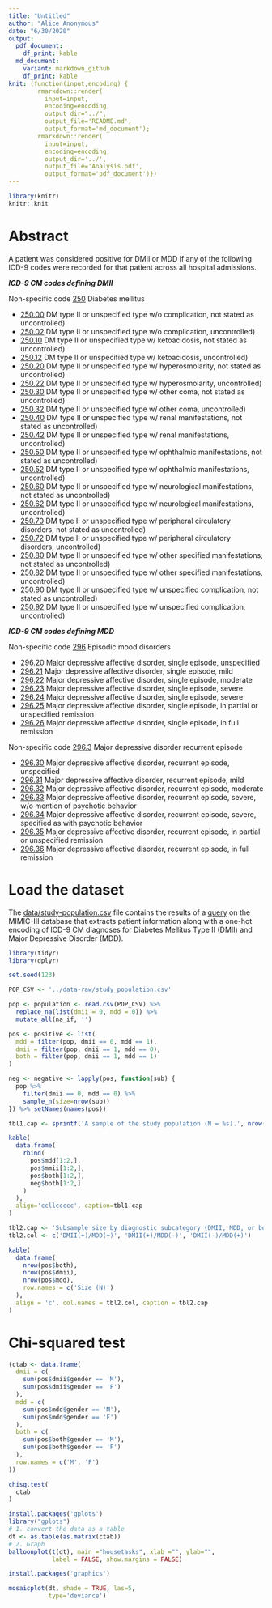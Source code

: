 ```yaml
---
title: "Untitled"
author: "Alice Anonymous"
date: "6/30/2020"
output:
  pdf_document:
    df_print: kable
  md_document:
    variant: markdown_github
    df_print: kable
knit: (function(input,encoding) {
        rmarkdown::render(
          input=input, 
          encoding=encoding, 
          output_dir="../",
          output_file='README.md',
          output_format='md_document');
        rmarkdown::render(
          input=input, 
          encoding=encoding,
          output_dir='../',
          output_file='Analysis.pdf', 
          output_format='pdf_document')})
---
```


```r
library(knitr)
knitr::knit
```

# Abstract


A patient was considered positive for DMII or MDD if any of the following ICD-9 codes were recorded for that patient across all hospital admissions.

**_ICD-9 CM codes defining DMII_**

Non-specific code [250](http://www.icd9data.com/2014/Volume1/240-279/249-259/250/default.htm) Diabetes mellitus

- [250.00](http://www.icd9data.com/2014/Volume1/240-279/249-259/250/250.00.htm) DM type II or unspecified type w/o complication, not stated as uncontrolled)
- [250.02](http://www.icd9data.com/2014/Volume1/240-279/249-259/250/250.02.htm) DM type II or unspecified type w/o complication, uncontrolled)
- [250.10](http://www.icd9data.com/2014/Volume1/240-279/249-259/250/250.10.htm) DM type II or unspecified type w/ ketoacidosis, not stated as uncontrolled)
- [250.12](http://www.icd9data.com/2014/Volume1/240-279/249-259/250/250.12.htm) DM type II or unspecified type w/ ketoacidosis, uncontrolled)
- [250.20](http://www.icd9data.com/2014/Volume1/240-279/249-259/250/250.20.htm) DM type II or unspecified type w/ hyperosmolarity, not stated as uncontrolled)
- [250.22](http://www.icd9data.com/2014/Volume1/240-279/249-259/250/250.22.htm) DM type II or unspecified type w/ hyperosmolarity, uncontrolled)
- [250.30](http://www.icd9data.com/2014/Volume1/240-279/249-259/250/250.30.htm) DM type II or unspecified type w/ other coma, not stated as uncontrolled)
- [250.32](http://www.icd9data.com/2014/Volume1/240-279/249-259/250/250.32.htm) DM type II or unspecified type w/ other coma, uncontrolled)
- [250.40](http://www.icd9data.com/2014/Volume1/240-279/249-259/250/250.40.htm) DM type II or unspecified type w/ renal manifestations, not stated as uncontrolled)
- [250.42](http://www.icd9data.com/2014/Volume1/240-279/249-259/250/250.42.htm) DM type II or unspecified type w/ renal manifestations, uncontrolled)
- [250.50](http://www.icd9data.com/2014/Volume1/240-279/249-259/250/250.50.htm) DM type II or unspecified type w/ ophthalmic manifestations, not stated as uncontrolled)
- [250.52](http://www.icd9data.com/2014/Volume1/240-279/249-259/250/250.52.htm) DM type II or unspecified type w/ ophthalmic manifestations, uncontrolled)
- [250.60](http://www.icd9data.com/2014/Volume1/240-279/249-259/250/250.60.htm) DM type II or unspecified type w/ neurological manifestations, not stated as uncontrolled)
- [250.62](http://www.icd9data.com/2014/Volume1/240-279/249-259/250/250.62.htm) DM type II or unspecified type w/ neurological manifestations, uncontrolled)
- [250.70](http://www.icd9data.com/2014/Volume1/240-279/249-259/250/250.70.htm) DM type II or unspecified type w/ peripheral circulatory disorders, not stated as uncontrolled)
- [250.72](http://www.icd9data.com/2014/Volume1/240-279/249-259/250/250.72.htm) DM type II or unspecified type w/ peripheral circulatory disorders, uncontrolled)
- [250.80](http://www.icd9data.com/2014/Volume1/240-279/249-259/250/250.80.htm) DM type II or unspecified type w/ other specified manifestations, not stated as uncontrolled)
- [250.82](http://www.icd9data.com/2014/Volume1/240-279/249-259/250/250.82.htm) DM type II or unspecified type w/ other specified manifestations, uncontrolled)
- [250.90](http://www.icd9data.com/2014/Volume1/240-279/249-259/250/250.90.htm) DM type II or unspecified type w/ unspecified complication, not stated as uncontrolled)
- [250.92](http://www.icd9data.com/2014/Volume1/240-279/249-259/250/250.92.htm) DM type II or unspecified type w/ unspecified complication, uncontrolled)

**_ICD-9 CM codes defining MDD_**

Non-specific code [296](http://www.icd9data.com/2014/Volume1/290-319/295-299/296/default.htm) Episodic mood disorders

  - [296.20](http://www.icd9data.com/2014/Volume1/290-319/295-299/296/296.20.htm) Major depressive affective disorder, single episode, unspecified
  - [296.21](http://www.icd9data.com/2014/Volume1/290-319/295-299/296/296.21.htm) Major depressive affective disorder, single episode, mild
  - [296.22](http://www.icd9data.com/2014/Volume1/290-319/295-299/296/296.22.htm) Major depressive affective disorder, single episode, moderate
  - [296.23](http://www.icd9data.com/2014/Volume1/290-319/295-299/296/296.23.htm) Major depressive affective disorder, single episode, severe
  - [296.24](http://www.icd9data.com/2014/Volume1/290-319/295-299/296/296.24.htm) Major depressive affective disorder, single episode, severe
  - [296.25](http://www.icd9data.com/2014/Volume1/290-319/295-299/296/296.25.htm) Major depressive affective disorder, single episode, in partial or unspecified remission
  - [296.26](http://www.icd9data.com/2014/Volume1/290-319/295-299/296/296.26.htm) Major depressive affective disorder, single episode, in full remission      

Non-specific code [296.3](http://www.icd9data.com/2014/Volume1/290-319/295-299/296/296.3.htm) Major depressive disorder recurrent episode

  - [296.30](http://www.icd9data.com/2014/Volume1/290-319/295-299/296/296.30.htm) Major depressive affective disorder, recurrent episode, unspecified
  - [296.31](http://www.icd9data.com/2014/Volume1/290-319/295-299/296/296.31.htm) Major depressive affective disorder, recurrent episode, mild
  - [296.32](http://www.icd9data.com/2014/Volume1/290-319/295-299/296/296.32.htm) Major depressive affective disorder, recurrent episode, moderate
  - [296.33](http://www.icd9data.com/2014/Volume1/290-319/295-299/296/296.33.htm) Major depressive affective disorder, recurrent episode, severe, w/o mention of psychotic behavior
  - [296.34](http://www.icd9data.com/2014/Volume1/290-319/295-299/296/296.34.htm) Major depressive affective disorder, recurrent episode, severe, specified as with psychotic behavior
  - [296.35](http://www.icd9data.com/2014/Volume1/290-319/295-299/296/296.35.htm) Major depressive affective disorder, recurrent episode, in partial or unspecified remission
  - [296.36](http://www.icd9data.com/2014/Volume1/290-319/295-299/296/296.36.htm) Major depressive affective disorder, recurrent episode, in full remission

# Load the dataset

The [data/study-population.csv](data/study-population.csv) file contains the results of a [query](sql/study-population.sql) on the MIMIC-III database that extracts patient information along with a one-hot encoding of ICD-9 CM diagnoses for Diabetes Mellitus Type II (DMII) and Major Depressive Disorder (MDD). 

```r
library(tidyr)
library(dplyr)

set.seed(123)

POP_CSV <- '../data-raw/study_population.csv'

pop <- population <- read.csv(POP_CSV) %>%
  replace_na(list(dmii = 0, mdd = 0)) %>%
  mutate_all(na_if, '')

pos <- positive <- list(
  mdd = filter(pop, dmii == 0, mdd == 1), 
  dmii = filter(pop, dmii == 1, mdd == 0), 
  both = filter(pop, dmii == 1, mdd == 1) 
)

neg <- negative <- lapply(pos, function(sub) {
  pop %>% 
    filter(dmii == 0, mdd == 0) %>%
    sample_n(size=nrow(sub))
}) %>% setNames(names(pos))
```

```r
tbl1.cap <- sprintf('A sample of the study population (N = %s).', nrow(pop))

kable(
  data.frame(
    rbind(
      pos$mdd[1:2,],
      pos$mmii[1:2,],
      pos$both[1:2,],
      neg$both[1:2,]
    )
  ), 
  align='ccllccccc', caption=tbl1.cap
)
```

```r
tbl2.cap <- 'Subsample size by diagnostic subcategory (DMII, MDD, or both).'
tbl2.col <- c('DMII(+)/MDD(+)', 'DMII(+)/MDD(-)', 'DMII(-)/MDD(+)')

kable(
  data.frame(
    nrow(pos$both), 
    nrow(pos$dmii), 
    nrow(pos$mdd), 
    row.names = c('Size (N)')
  ),
  align = 'c', col.names = tbl2.col, caption = tbl2.cap
)
```

# Chi-squared test
```r

(ctab <- data.frame(
  dmii = c(
    sum(pos$dmii$gender == 'M'),
    sum(pos$dmii$gender == 'F')
  ),
  mdd = c(
    sum(pos$mdd$gender == 'M'),
    sum(pos$mdd$gender == 'F')
  ),
  both = c(
    sum(pos$both$gender == 'M'),
    sum(pos$both$gender == 'F')
  ),
  row.names = c('M', 'F')
))

chisq.test(
  ctab
)

install.packages('gplots')
library("gplots")
# 1. convert the data as a table
dt <- as.table(as.matrix(ctab))
# 2. Graph
balloonplot(t(dt), main ="housetasks", xlab ="", ylab="",
            label = FALSE, show.margins = FALSE)

install.packages('graphics')

mosaicplot(dt, shade = TRUE, las=5,
           type='deviance')

```
